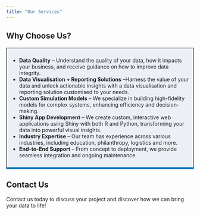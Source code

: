 ```yaml
---
title: "Our Services"
---
```


```{=html}
<html lang="en">
<head>
    <meta charset="UTF-8">
    <meta name="viewport" content="width=device-width, initial-scale=1.0">
    <title>Our Services</title>
    <style>

        .container {
          display: flex;
          justify-content: space-between;
          gap: 20px;
          margin-top: 20px;
        }

        .box {
          padding: 10px;
          /* width: 430px; */
          /* height: 600px; */
          border: 0.25px solid #000;
          display: flex;
          flex-direction: column;
          align-items: center;
          text-align: left;
          background-color: #edeff7;
        }

        .box img {
          margin-top: 20px;
          width: 75%;
          height: auto;
          border-bottom: 4px solid #fff;
        }

        .box-text {
          
          margin-top: 10px;
          font-size: 20px;
        }

        .box1 {
          border-bottom: 5px solid #0078be;
        }

    </style>
</head>
<body>
<div>
    <h2>Why Choose Us?</h2>
    <div class="container">
    <div class="box box1">
    <ul>
        <li><strong>Data Quality</strong> – Understand the quality of your data, how it impacts your business, and receive guidance on how to improve data integrity.</li>
        <li><strong>Data Visualisation + Reporting Solutions</strong> –Harness the value of your data and unlock actionable insights with a data visualisation and reporting solution customised to your needs.</li>
        <li><strong>Custom Simulation Models</strong> – We specialize in building high-fidelity models for complex systems, enhancing efficiency and decision-making.</li>
        <li><strong>Shiny App Development</strong> – We create custom, interactive web applications using Shiny with both R and Python, transforming your data into powerful visual insights.</li>
        <li><strong>Industry Expertise</strong> – Our team has experience across various industries, including education, philanthropy, logistics and more.</li>
        <li><strong>End-to-End Support</strong> – From concept to deployment, we provide seamless integration and ongoing maintenance.</li>
    </ul>
        </div>
</div>
    
    <h2>Contact Us</h2>
    <p>Contact us today to discuss your project and discover how we can bring your data to life!</p>

</div>
</body>
</html>
```